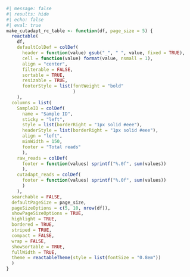 
```r
#| message: false
#| results: hide
#| echo: false
#| eval: true
make_cutadapt_rc_table <- function(df, page_size = 5) {
  reactable(
    df,
    defaultColDef = colDef(
      header = function(value) gsub("_", " ", value, fixed = TRUE),
      cell = function(value) format(value, nsmall = 1),
      align = "center", 
      filterable = FALSE, 
      sortable = TRUE, 
      resizable = TRUE,
      footerStyle = list(fontWeight = "bold"
                         )
    ), 
  columns = list(
    SampleID = colDef(
      name = "Sample ID", 
      sticky = "left", 
      style = list(borderRight = "1px solid #eee"),
      headerStyle = list(borderRight = "1px solid #eee"), 
      align = "left",
      minWidth = 150, 
      footer = "Total reads"
      ), 
    raw_reads = colDef(
      footer = function(values) sprintf("%.0f", sum(values))
      ),
    cutadapt_reads = colDef(
      footer = function(values) sprintf("%.0f", sum(values))
      )
    ), 
  searchable = FALSE, 
  defaultPageSize = page_size, 
  pageSizeOptions = c(5, 10, nrow(df)), 
  showPageSizeOptions = TRUE, 
  highlight = TRUE, 
  bordered = TRUE, 
  striped = TRUE, 
  compact = FALSE, 
  wrap = FALSE, 
  showSortable = TRUE, 
  fullWidth = TRUE,
  theme = reactableTheme(style = list(fontSize = "0.8em"))
  ) 
}  

```

